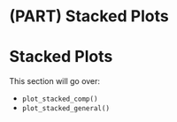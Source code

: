 # (PART) Stacked Plots {-}
# Stacked Plots

This section will go over:

* `plot_stacked_comp()`
* `plot_stacked_general()`
